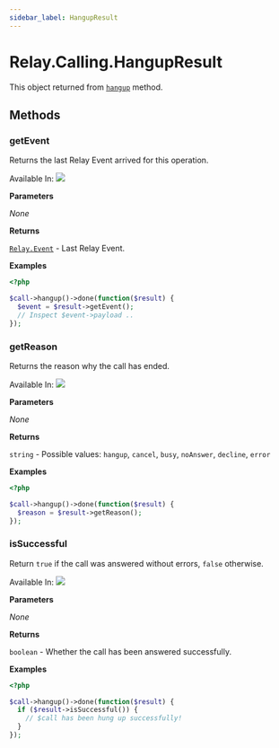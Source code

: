 ```yaml
---
sidebar_label: HangupResult
---
```


# Relay.Calling.HangupResult

This object returned from [`hangup`](relay/server-sdk/php/reference/relay_calling/call.mdx#hangup) method.

## Methods

<div class="method-definitions"></div>

### getEvent

Returns the last Relay Event arrived for this operation.

Available In: <img class="method-available-tag" src="https://img.shields.io/badge/-v2.0+-brightgreen.svg" />

**Parameters**

_None_

**Returns**

[`Relay.Event`](relay/server-sdk/php/reference/relay_event.mdx) - Last Relay Event.

**Examples**

```php title="Hangup the call and inspect the retrieve the last Relay event."
<?php

$call->hangup()->done(function($result) {
  $event = $result->getEvent();
  // Inspect $event->payload ..
});
```

### getReason

Returns the reason why the call has ended.

Available In: <img class="method-available-tag" src="https://img.shields.io/badge/-v2.0+-brightgreen.svg" />

**Parameters**

_None_

**Returns**

`string` - Possible values: `hangup`, `cancel`, `busy`, `noAnswer`, `decline`, `error`

**Examples**

```php
<?php

$call->hangup()->done(function($result) {
  $reason = $result->getReason();
});
```

### isSuccessful

Return `true` if the call was answered without errors, `false` otherwise.

Available In: <img class="method-available-tag" src="https://img.shields.io/badge/-v2.0+-brightgreen.svg" />

**Parameters**

_None_

**Returns**

`boolean` - Whether the call has been answered successfully.

**Examples**

```php title="Hangup the call and check if the operation succeeded."
<?php

$call->hangup()->done(function($result) {
  if ($result->isSuccessful()) {
    // $call has been hung up successfully!
  }
});
```
